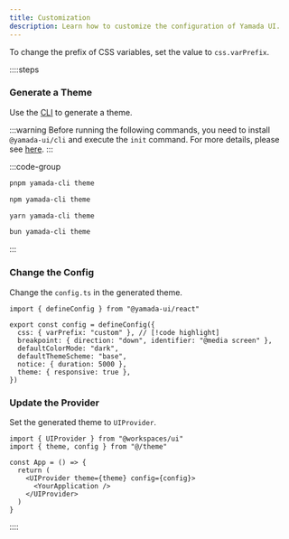 ```yaml
---
title: Customization
description: Learn how to customize the configuration of Yamada UI.
---
```


To change the prefix of CSS variables, set the value to `css.varPrefix`.

::::steps

### Generate a Theme

Use the [CLI](/docs/theming/cli) to generate a theme.

:::warning
Before running the following commands, you need to install `@yamada-ui/cli` and execute the `init` command. For more details, please see [here](/docs/get-started/cli).
:::

:::code-group

```bash [pnpm]
pnpm yamada-cli theme
```

```bash [npm]
npm yamada-cli theme
```

```bash [yarn]
yarn yamada-cli theme
```

```bash [bun]
bun yamada-cli theme
```

:::

### Change the Config

Change the `config.ts` in the generated theme.

```tsx title="theme/config.ts"
import { defineConfig } from "@yamada-ui/react"

export const config = defineConfig({
  css: { varPrefix: "custom" }, // [!code highlight]
  breakpoint: { direction: "down", identifier: "@media screen" },
  defaultColorMode: "dark",
  defaultThemeScheme: "base",
  notice: { duration: 5000 },
  theme: { responsive: true },
})
```

### Update the Provider

Set the generated theme to `UIProvider`.

```tsx {2,6}
import { UIProvider } from "@workspaces/ui"
import { theme, config } from "@/theme"

const App = () => {
  return (
    <UIProvider theme={theme} config={config}>
      <YourApplication />
    </UIProvider>
  )
}
```

::::
